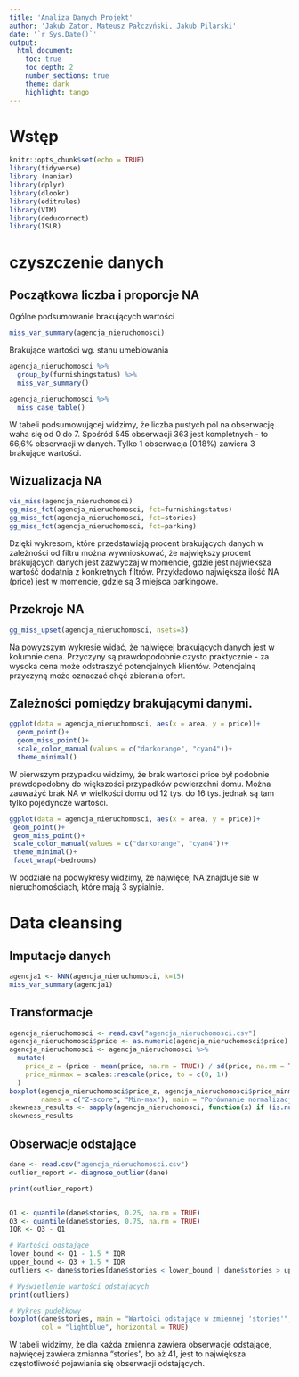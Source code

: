 ```yaml
---
title: 'Analiza Danych Projekt'
author: 'Jakub Zator, Mateusz Pałczyński, Jakub Pilarski'
date: '`r Sys.Date()`'
output:
  html_document:
    toc: true
    toc_depth: 2
    number_sections: true
    theme: dark
    highlight: tango
---
```


# Wstęp

```r
knitr::opts_chunk$set(echo = TRUE)
library(tidyverse)
library (naniar)
library(dplyr)
library(dlookr)
library(editrules)
library(VIM)
library(deducorrect)
library(ISLR)
```

# czyszczenie danych

## Początkowa liczba i proporcje NA

Ogólne podsumowanie brakujących wartości

```r
miss_var_summary(agencja_nieruchomosci)
```

Brakujące wartości wg. stanu umeblowania

```r
agencja_nieruchomosci %>%
  group_by(furnishingstatus) %>%
  miss_var_summary()

agencja_nieruchomosci %>%
  miss_case_table()
```

W tabeli podsumowującej widzimy, że liczba pustych pól na obserwację waha się od 0 do 7. Spośród 545 obserwacji 363 jest kompletnych - to 66,6% obserwacji w danych. Tylko 1 obserwacja (0,18%) zawiera 3 brakujące wartości.

## Wizualizacja NA

```r
vis_miss(agencja_nieruchomosci)
gg_miss_fct(agencja_nieruchomosci, fct=furnishingstatus)
gg_miss_fct(agencja_nieruchomosci, fct=stories)
gg_miss_fct(agencja_nieruchomosci, fct=parking)
```

Dzięki wykresom, które przedstawiają procent brakujących danych w zależności od filtru można wywnioskować, że największy procent brakujących danych jest zazwyczaj w momencie, gdzie jest najwieksza wartość dodatnia z konkretnych filtrów. Przykładowo największa ilość NA (price) jest w momencie, gdzie są 3 miejsca parkingowe.

## Przekroje NA

```r
gg_miss_upset(agencja_nieruchomosci, nsets=3)
```

Na powyższym wykresie widać, że najwięcej brakujących danych jest w kolumnie cena. Przyczyny są prawdopodobnie czysto praktycznie - za wysoka cena może odstraszyć potencjalnych klientów. Potencjalną przyczyną może oznaczać chęć zbierania ofert.

## Zależności pomiędzy brakującymi danymi.

```r
ggplot(data = agencja_nieruchomosci, aes(x = area, y = price))+
  geom_point()+
  geom_miss_point()+
  scale_color_manual(values = c("darkorange", "cyan4"))+
  theme_minimal()
```

W pierwszym przypadku widzimy, że brak wartości price był podobnie prawdopodobny do większości przypadków powierzchni domu. Można zauważyć brak NA w wielkości domu od 12 tys. do 16 tys. jednak są tam tylko pojedyncze wartości.

```r
ggplot(data = agencja_nieruchomosci, aes(x = area, y = price))+
 geom_point()+
 geom_miss_point()+
 scale_color_manual(values = c("darkorange", "cyan4"))+
 theme_minimal()+
 facet_wrap(~bedrooms)
```

W podziale na podwykresy widzimy, że najwięcej NA znajduje sie w nieruchomościach, które mają 3 sypialnie.

# Data cleansing

## Imputacje danych

```r
agencja1 <- kNN(agencja_nieruchomosci, k=15)
miss_var_summary(agencja1)
```

## Transformacje

```r
agencja_nieruchomosci <- read.csv("agencja_nieruchomosci.csv")
agencja_nieruchomosci$price <- as.numeric(agencja_nieruchomosci$price)
agencja_nieruchomosci <- agencja_nieruchomosci %>%
  mutate(
    price_z = (price - mean(price, na.rm = TRUE)) / sd(price, na.rm = TRUE),
    price_minmax = scales::rescale(price, to = c(0, 1))
  )
boxplot(agencja_nieruchomosci$price_z, agencja_nieruchomosci$price_minmax,
        names = c("Z-score", "Min-max"), main = "Porównanie normalizacji danych")
skewness_results <- sapply(agencja_nieruchomosci, function(x) if (is.numeric(x)) e1071::skewness(x, na.rm = TRUE) else NA)
skewness_results
```

## Obserwacje odstające

```r
dane <- read.csv("agencja_nieruchomosci.csv")
outlier_report <- diagnose_outlier(dane)

print(outlier_report)


Q1 <- quantile(dane$stories, 0.25, na.rm = TRUE)
Q3 <- quantile(dane$stories, 0.75, na.rm = TRUE)
IQR <- Q3 - Q1

# Wartości odstające
lower_bound <- Q1 - 1.5 * IQR
upper_bound <- Q3 + 1.5 * IQR
outliers <- dane$stories[dane$stories < lower_bound | dane$stories > upper_bound]

# Wyświetlenie wartości odstających
print(outliers)

# Wykres pudełkowy
boxplot(dane$stories, main = "Wartości odstające w zmiennej 'stories'",
        col = "lightblue", horizontal = TRUE)

```
W tabeli widzimy, że dla każda zmienna zawiera obserwacje odstające, najwięcej zawiera zmianna "stories", bo aż 41, jest to największa częstotliwość pojawiania się obserwacji odstających.